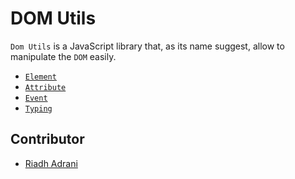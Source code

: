 # DOM Utils

`Dom Utils` is a JavaScript library that, as its name suggest, allow to manipulate the `DOM` easily.

- [`Element`](element)
- [`Attribute`](attribute)
- [`Event`](event)
- [`Typing`](types)

## Contributor

- [Riadh Adrani](https://github.com/RiadhAdrani)
